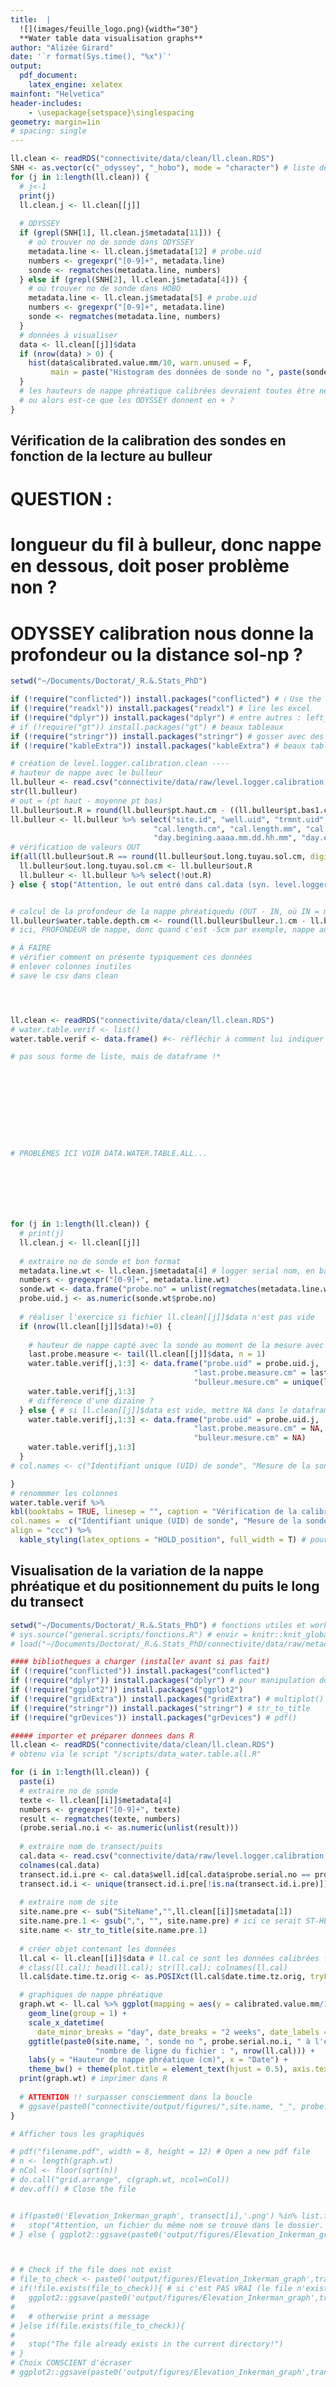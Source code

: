 ```yaml
---
title:  |
  ![](images/feuille_logo.png){width="30"}  
  **Water table data visualisation graphs**
author: "Alizée Girard"
date: '`r format(Sys.time(), "%x")`'
output:
  pdf_document:
    latex_engine: xelatex
mainfont: "Helvetica"
header-includes:
    - \usepackage{setspace}\singlespacing
geometry: margin=1in
# spacing: single
---
```


```{=html}
<!-- Notes :

Raw (calibrated) data
Autres codes :
pdf_document 

<!-- https://bookdown.org/yihui/rmarkdown-cookbook/working-directory.html
Sometimes you may want to use another directory as the working directory. The usual way to change the working directory is setwd(), but please note that setwd() is not persistent in R Markdown (or other types of knitr source documents), which means setwd() only works for the current code chunk, and the working directory will be restored after this code chunk has been evaluated. -->
```

\newpage

``` r
ll.clean <- readRDS("connectivite/data/clean/ll.clean.RDS")
SNH <- as.vector(c("_odyssey", "_hobo"), mode = "character") # liste des types de SNH avec lesquelles j'ai pris des données; chaque "marque" est traitée de façon différente
for (j in 1:length(ll.clean)) {
  # j<-1
  print(j)
  ll.clean.j <- ll.clean[[j]]
  
  # ODYSSEY
  if (grepl(SNH[1], ll.clean.j$metadata[11])) {
    # où trouver no de sonde dans ODYSSEY
    metadata.line <- ll.clean.j$metadata[12] # probe.uid
    numbers <- gregexpr("[0-9]+", metadata.line)
    sonde <- regmatches(metadata.line, numbers)
  } else if (grepl(SNH[2], ll.clean.j$metadata[4])) {
    # où trouver no de sonde dans HOBO
    metadata.line <- ll.clean.j$metadata[5] # probe.uid
    numbers <- gregexpr("[0-9]+", metadata.line)
    sonde <- regmatches(metadata.line, numbers)
  }
  # données à visualiser
  data <- ll.clean[[j]]$data
  if (nrow(data) > 0) {
    hist(data$calibrated.value.mm/10, warn.unused = F, 
         main = paste("Histogram des données de sonde no ", paste(sonde,"\n"))) # en cm
  } 
  # les hauteurs de nappe phréatique calibrées devraient toutes être négatives ou presque !
  # ou alors est-ce que les ODYSSEY donnent en + ?
}
```

## Vérification de la calibration des sondes en fonction de la lecture au bulleur

# QUESTION :

# longueur du fil à bulleur, donc nappe en dessous, doit poser problème non ?

# ODYSSEY calibration nous donne la profondeur ou la distance sol-np ?

```r
setwd("~/Documents/Doctorat/_R.&.Stats_PhD")

if (!require("conflicted")) install.packages("conflicted") # ℹ Use the conflicted package to force all conflicts to become errors    ---->>>>  devtools::install_github("r-lib/conflicted")
if (!require("readxl")) install.packages("readxl") # lire les excel
if (!require("dplyr")) install.packages("dplyr") # entre autres : left_join()
# if (!require("gt")) install.packages("gt") # beaux tableaux
if (!require("stringr")) install.packages("stringr") # gosser avec des suites de caractères, str_replace, [...]
if (!require("kableExtra")) install.packages("kableExtra") # beaux tableaux

# création de level.logger.calibration.clean ----
# hauteur de nappe avec le bulleur
ll.bulleur <- read.csv("connectivite/data/raw/level.logger.calibration.all.csv", sep = ";", dec = ",")
str(ll.bulleur)
# out = (pt haut - moyenne pt bas)
ll.bulleur$out.R = round(ll.bulleur$pt.haut.cm - ((ll.bulleur$pt.bas1.cm+ll.bulleur$pt.bas2.cm+ll.bulleur$pt.bas3.cm)/3), digits = 1)
ll.bulleur <- ll.bulleur %>% select("site.id", "well.uid", "trmnt.uid", "lab.probe.id", "probe.uid", "probe.brand",
                                "cal.length.cm", "cal.length.mm", "cal.order", "cal.value", "comment",
                                "day.begining.aaaa.mm.dd.hh.mm", "day.end.aaaa.mm.dd.hh.mm", "distance.m", "out.R", "out.long.tuyau.sol.cm", everything())
# vérification de valeurs OUT
if(all(ll.bulleur$out.R == round(ll.bulleur$out.long.tuyau.sol.cm, digits = 1)))  { # si TOUS TRUE (fonction any()) = changer nom de out.R et supprimer la mesure entrée manuellement // si FALSE = avertissement
  ll.bulleur$out.long.tuyau.sol.cm <- ll.bulleur$out.R
  ll.bulleur <- ll.bulleur %>% select(!out.R)
} else { stop("Attention, le out entré dans cal.data (syn. level.logger.calibration.all.csv) n'est pas identique à la moyenne des points bas soustraite du point haut du puits.") } 


# calcul de la profondeur de la nappe phréatiquedu (OUT - IN, où IN = mesure lue sur le bulleur)
ll.bulleur$water.table.depth.cm <- round(ll.bulleur$bulleur.1.cm - ll.bulleur$out.long.tuyau.sol.cm, digits = 2)
# ici, PROFONDEUR de nappe, donc quand c'est -5cm par exemple, nappe au DESSUS du sol

# À FAIRE 
# vérifier comment on présente typiquement ces données
# enlever colonnes inutiles
# save le csv dans clean




ll.clean <- readRDS("connectivite/data/clean/ll.clean.RDS")
# water.table.verif <- list()
water.table.verif <- data.frame() #<- réfléchir à comment lui indiquer à quelle ligne consigner les données

# pas sous forme de liste, mais de dataframe !*










# PROBLÈMES ICI VOIR DATA.WATER.TABLE.ALL...







for (j in 1:length(ll.clean)) {
  # print(j)
  ll.clean.j <- ll.clean[[j]]
  
  # extraire no de sonde et bon format
  metadata.line.wt <- ll.clean.j$metadata[4] # logger serial nom, en base R
  numbers <- gregexpr("[0-9]+", metadata.line.wt)
  sonde.wt <- data.frame("probe.no" = unlist(regmatches(metadata.line.wt, numbers)), stringsAsFactors = F)
  probe.uid.j <- as.numeric(sonde.wt$probe.no)
  
  # réaliser l'exercice si fichier ll.clean[[j]]$data n'est pas vide
  if (nrow(ll.clean[[j]]$data)!=0) {
    
    # hauteur de nappe capté avec la sonde au moment de la mesure avec le bulleur (dernière mesure)
    last.probe.measure <- tail(ll.clean[[j]]$data, n = 1) 
    water.table.verif[j,1:3] <- data.frame("probe.uid" = probe.uid.j,
                                         "last.probe.measure.cm" = last.probe.measure$calibrated.value.mm/10,
                                         "bulleur.mesure.cm" = unique(ll.bulleur$water.table.depth.cm[ll.bulleur$probe.uid==probe.uid.j]))
    water.table.verif[j,1:3]
    # différence d'une dizaine ?
  } else { # si ll.clean[[j]]$data est vide, mettre NA dans le dataframe
    water.table.verif[j,1:3] <- data.frame("probe.uid" = probe.uid.j,
                                         "last.probe.measure.cm" = NA,
                                         "bulleur.mesure.cm" = NA)
    water.table.verif[j,1:3]
  }
# col.names <- c("Identifiant unique (UID) de sonde", "Mesure de la sonde (heure de lecture au bulleur; cm)")

}
# renommmer les colonnes
water.table.verif %>% 
kbl(booktabs = TRUE, linesep = "", caption = "Vérification de la calibration de sonde en fonction de la mesure du bulleur",
col.names =  c("Identifiant unique (UID) de sonde", "Mesure de la sonde (heure de lecture au bulleur; cm)", "Bulleur (cm)"),
align = "ccc") %>% 
  kable_styling(latex_options = "HOLD_position", full_width = T) # pour que le titre de section n'arrive pas après le tableau
```

## Visualisation de la variation de la nappe phréatique et du positionnement du puits le long du transect

```r
setwd("~/Documents/Doctorat/_R.&.Stats_PhD") # fonctions utiles et working directory
# sys.source("general.scripts/fonctions.R") # envir = knitr::knit_global())
# load("~/Documents/Doctorat/_R.&.Stats_PhD/connectivite/data/raw/metadata_all.RDS")

#### bibliotheques a charger (installer avant si pas fait)
if (!require("conflicted")) install.packages("conflicted")
if (!require("dplyr")) install.packages("dplyr") # pour manipulation donnees (pipe, etc)
if (!require("ggplot2")) install.packages("ggplot2")
if (!require("gridExtra")) install.packages("gridExtra") # multiplot()
if (!require("stringr")) install.packages("stringr") # str_to_title
if (!require("grDevices")) install.packages("grDevices") # pdf()

##### importer et préparer donnees dans R
ll.clean <- readRDS("connectivite/data/clean/ll.clean.RDS")
# obtenu via le script "/scripts/data_water.table.all.R"
```

```r
for (i in 1:length(ll.clean)) {
  paste(i)
  # extraire no de sonde
  texte <- ll.clean[[i]]$metadata[4]
  numbers <- gregexpr("[0-9]+", texte)
  result <- regmatches(texte, numbers)
  (probe.serial.no.i <- as.numeric(unlist(result)))
  
  # extraire nom de transect/puits
  cal.data <- read.csv("connectivite/data/raw/level.logger.calibration.all.csv", sep = ";")
  colnames(cal.data)
  transect.id.i.pre <- cal.data$well.id[cal.data$probe.serial.no == probe.serial.no.i]
  transect.id.i <- unique(transect.id.i.pre[!is.na(transect.id.i.pre)])
  
  # extraire nom de site
  site.name.pre <- sub("SiteName","",ll.clean[[i]]$metadata[1])
  site.name.pre.1 <- gsub(",", "", site.name.pre) # ici ce serait ST-HENRI, ça me gosse
  site.name <- str_to_title(site.name.pre.1)
  
  # créer objet contenant les données
  ll.cal <- ll.clean[[i]]$data # ll.cal ce sont les données calibrées finales, reprise du nom dans le script d'origine "data_water.table.all.R"
  # class(ll.cal); head(ll.cal); str(ll.cal); colnames(ll.cal)
  ll.cal$date.time.tz.orig <- as.POSIXct(ll.cal$date.time.tz.orig, tryFormats = )

  # graphiques de nappe phréatique
  graph.wt <- ll.cal %>% ggplot(mapping = aes(y = calibrated.value.mm/10, x = date.time.tz.orig)) + # doit être en as.POSICct, mais avec la date et l'heure. Repartir de zéro dans le script water.tanle_all??
    geom_line(group = 1) +
    scale_x_datetime(
      date_minor_breaks = "day", date_breaks = "2 weeks", date_labels = "%D:%H") +
    ggtitle(paste0(site.name, ", sonde no ", probe.serial.no.i, " à l'emplacement ", transect.id.i, "\n",
                   "nombre de ligne du fichier : ", nrow(ll.cal))) +
    labs(y = "Hauteur de nappe phréatique (cm)", x = "Date") +
    theme_bw() + theme(plot.title = element_text(hjust = 0.5), axis.text.x = element_text(angle = 45, hjust = 1, vjust = 0.5))
  print(graph.wt) # imprimer dans R
  
  # ATTENTION !! surpasser consciemment dans la boucle
  # ggsave(paste0("connectivite/output/figures/",site.name, "_", probe.serial.no.i, "_", transect.id.i,".pdf"), graph.wt, width = 12, height = 8)
}
```

```r

# Afficher tous les graphiques

# pdf("filename.pdf", width = 8, height = 12) # Open a new pdf file
# n <- length(graph.wt)
# nCol <- floor(sqrt(n))
# do.call("grid.arrange", c(graph.wt, ncol=nCol))
# dev.off() # Close the file


# if(paste0('Elevation_Inkerman_graph', transect[i],'.png') %in% list.files("connectivite/output/figures"))  { # si TRUE = STOP et warning // si FALSE = continuer la boucle (donc rien, donc IF statement)
#   stop("Attention, un fichier du même nom se trouve dans le dossier. En outrepassant cet avertissement, le fichier ancier sera effacé et remplacé.")
# } else { ggplot2::ggsave(paste0('output/figures/Elevation_Inkerman_graph',transect[i],'.png'), graph, width = 4.7, height = 2.4)  }



# # Check if the file does not exist
# file_to_check <- paste0('output/figures/Elevation_Inkerman_graph',transect[i],'.png')
# if(!file.exists(file_to_check)){ # si c'est PAS VRAI (le file n'existe pas, on poursuit) = VRAI, si c'est VRAI = FAUX (else if -> message d'erreur, empêche d'écraser)
#   ggplot2::ggsave(paste0('output/figures/Elevation_Inkerman_graph',transect[i],'.png'), graph, width = 4.7, height = 2.4)
#
#   # otherwise print a message
# }else if(file.exists(file_to_check)){
#
#   stop("The file already exists in the current directory!")
# }
# Choix CONSCIENT d'écraser
# ggplot2::ggsave(paste0('output/figures/Elevation_Inkerman_graph',transect[i],'.png'), graph, width = 4.7, height = 2.4)
```
